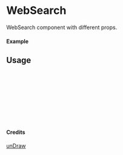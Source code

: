 
<Meta of={WebSearch} title="unDraw/WebSearch" />

# WebSearch

WebSearch component with different props.

#### Example

<Canvas of={WebSearch.Primary} />

## Usage

```ts
import { WebSearch } from "yadl-ui";

const Example = () => {
  return (
      <WebSearch />
  );
};

export default Example;
```

#### Credits
[unDraw](https://undraw.co/illustrations)
